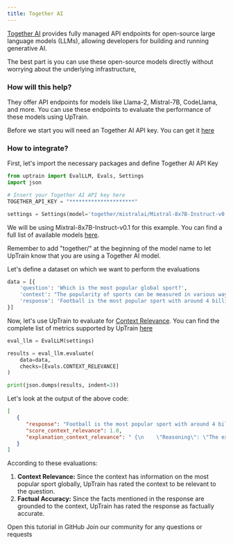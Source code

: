 ```yaml
---
title: Together AI
---
```

[Together AI](https://www.together.ai/) provides fully managed API endpoints for open-source large language models (LLMs), allowing developers for building and running generative AI. 

The best part is you can use these open-source models directly without worrying about the underlying infrastructure, 

### How will this help?

They offer API endpoints for models like Llama-2, Mistral-7B, CodeLlama, and more. 
You can use these endpoints to evaluate the performance of these models using UpTrain.

Before we start you will need an Together AI API key. You can get it [here](https://api.together.xyz/)

### How to integrate?

First, let's import the necessary packages and define Together AI API Key

```python
from uptrain import EvalLLM, Evals, Settings
import json

# Insert your Together AI API key here
TOGETHER_API_KEY = "*********************"

settings = Settings(model='together/mistralai/Mixtral-8x7B-Instruct-v0.1', together_api_key=TOGETHER_API_KEY)
```

We will be using Mixtral-8x7B-Instruct-v0.1 for this example. You can find a full list of available models [here](https://docs.together.ai/docs/inference-models).

<Info>Remember to add "together/" at the beginning of the model name to let UpTrain know that you are using a Together AI model.</Info>

Let's define a dataset on which we want to perform the evaluations

```python
data = [{
    'question': 'Which is the most popular global sport?',
    'context': "The popularity of sports can be measured in various ways, including TV viewership, social media presence, number of participants, and economic impact. Football is undoubtedly the world's most popular sport with major events like the FIFA World Cup and sports personalities like Ronaldo and Messi, drawing a followership of more than 4 billion people. Cricket is particularly popular in countries like India, Pakistan, Australia, and England. The ICC Cricket World Cup and Indian Premier League (IPL) have substantial viewership. The NBA has made basketball popular worldwide, especially in countries like the USA, Canada, China, and the Philippines. Major tennis tournaments like Wimbledon, the US Open, French Open, and Australian Open have large global audiences. Players like Roger Federer, Serena Williams, and Rafael Nadal have boosted the sport's popularity. Field Hockey is very popular in countries like India, Netherlands, and Australia. It has a considerable following in many parts of the world.",
    'response': 'Football is the most popular sport with around 4 billion followers worldwide'
}]
```

Now, let's use UpTrain to evaluate for [Context Relevance](/predefined-evaluations/context-awareness/context-relevance). 
You can find the complete list of metrics supported by UpTrain [here](/predefined-evaluations)

```python
eval_llm = EvalLLM(settings)

results = eval_llm.evaluate(
    data=data,
    checks=[Evals.CONTEXT_RELEVANCE]
)

print(json.dumps(results, indent=3))
```

Let's look at the output of the above code:

```json
[
   {
      "response": "Football is the most popular sport with around 4 billion followers worldwide",
      "score_context_relevance": 1.0,
      "explanation_context_relevance": " {\n    \"Reasoning\": \"The extracted context can answer the given query completely. The context provides information about the popularity of various sports and mentions that football is the most popular sport, drawing a followership of more than 4 billion people. Hence, selected choice is A. The extracted context can answer the given query completely.\",\n    \"Choice\": \"A\"\n}"
   }
]
```

According to these evaluations:
1. **Context Relevance:** Since the context has information on the most popular sport globally, UpTrain has rated the context to be relevant to the question.
2. **Factual Accuracy:** Since the facts mentioned in the response are grounded to the context, UpTrain has rated the response as factually accurate. 

<CardGroup cols={2}>
  <Card
    title="Tutorial"
    href="https://github.com/uptrain-ai/uptrain/blob/main/examples/integrations/llm_providers/together_ai.ipynb"
    icon="github"
    color="#808080"
  >
    Open this tutorial in GitHub
  </Card>
  <Card
    title="Have Questions?"
    href="https://join.slack.com/t/uptraincommunity/shared_invite/zt-1yih3aojn-CEoR_gAh6PDSknhFmuaJeg"
    icon="slack"
    color="#808080"
  >
    Join our community for any questions or requests
  </Card>
</CardGroup>

